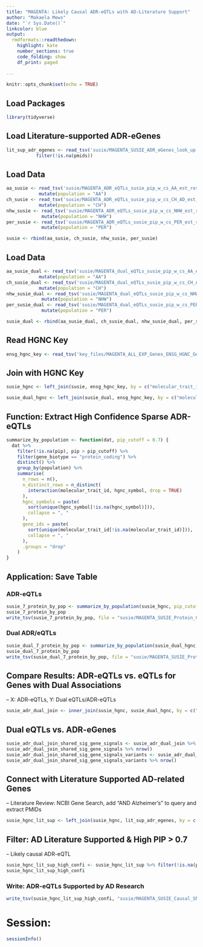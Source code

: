 ---
title: "MAGENTA: Likely Causal ADR-eQTLs with AD-Literature Support"
author: "Makaela Mews"
date: "`r Sys.Date()`"
linkcolor: blue
output:
  rmdformats::readthedown:
    highlight: kate
    number_sections: true
    code_folding: show
    df_print: paged
    
---

```{r setup, include=FALSE}
knitr::opts_chunk$set(echo = TRUE)
```


## Load Packages

```{r}
library(tidyverse)
```
## Load Literature-supported ADR-eGenes

```{r}
lit_sup_adr_egenes <- read_tsv('susie/MAGENTA_SUSIE_ADR_eGenes_look_up.txt', col_names = c("population", "hgnc_symbol", "pmids"), skip = 1 ) %>%
           filter(!is.na(pmids))


```

## Load Data

```{r}
aa_susie <- read_tsv('susie/MAGENTA_ADR_eQTLs_susie_pip_w_cs_AA_est_resid_var.txt') %>%
            mutate(population = "AA")
ch_susie <- read_tsv('susie/MAGENTA_ADR_eQTLs_susie_pip_w_cs_CH_AD_est_resid_var.txt') %>% 
            mutate(population = "CH")
nhw_susie <- read_tsv('susie/MAGENTA_ADR_eQTLs_susie_pip_w_cs_NHW_est_resid_var.txt') %>%
             mutate(population = "NHW")
per_susie <- read_tsv('susie/MAGENTA_ADR_eQTLs_susie_pip_w_cs_PER_est_resid_var.txt') %>%
             mutate(population = "PER")

susie <- rbind(aa_susie, ch_susie, nhw_susie, per_susie)
```
## Load Data

```{r}
aa_susie_dual <- read_tsv('susie/MAGENTA_dual_eQTLs_susie_pip_w_cs_AA_est_resid_var.txt') %>%
            mutate(population = "AA")
ch_susie_dual <- read_tsv('susie/MAGENTA_dual_eQTLs_susie_pip_w_cs_CH_AD_est_resid_var.txt') %>% 
            mutate(population = "CH")
nhw_susie_dual <- read_tsv('susie/MAGENTA_dual_eQTLs_susie_pip_w_cs_NHW_est_resid_var.txt') %>%
             mutate(population = "NHW")
per_susie_dual <- read_tsv('susie/MAGENTA_dual_eQTLs_susie_pip_w_cs_PER_est_resid_var.txt') %>%
             mutate(population = "PER")

susie_dual <- rbind(aa_susie_dual, ch_susie_dual, nhw_susie_dual, per_susie_dual)
```
## Read HGNC Key

```{r}
ensg_hgnc_key <- read_tsv('key_files/MAGENTA_ALL_EXP_Genes_ENSG_HGNC_Gene_Biotype.tsv')
```

## Join with HGNC Key

```{r}
susie_hgnc <- left_join(susie, ensg_hgnc_key, by = c("molecular_trait_id" = "ensembl_gene_id"))
```

```{r}
susie_dual_hgnc <- left_join(susie_dual, ensg_hgnc_key, by = c("molecular_trait_id" = "ensembl_gene_id"))
```


## Function:  Extract High Confidence Sparse ADR-eQTLs

```{r}
summarize_by_population <- function(dat, pip_cutoff = 0.7) {
  dat %>%
    filter(!is.na(pip), pip > pip_cutoff) %>%
    filter(gene_biotype == "protein_coding") %>%
    distinct() %>%
    group_by(population) %>%
    summarise(
      n_rows = n(),
      n_distinct_rows = n_distinct(
        interaction(molecular_trait_id, hgnc_symbol, drop = TRUE)
      ),
      hgnc_symbols = paste(
        sort(unique(hgnc_symbol[!is.na(hgnc_symbol)])),
        collapse = ", "
      ),
      gene_ids = paste(
        sort(unique(molecular_trait_id[!is.na(molecular_trait_id)])),
        collapse = ", "
      ),
      .groups = "drop"
    )
}

```

## Application: Save Table

### ADR-eQTLs

```{r}
susie_7_protein_by_pop <- summarize_by_population(susie_hgnc, pip_cutoff = 0.7)
susie_7_protein_by_pop
write_tsv(susie_7_protein_by_pop, file = "susie/MAGENTA_SUSIE_Protein_Coding_PIP_7_ADR_eGenes_Table_by_Population.tsv")
```


### Dual ADR/eQTLs

```{r}
susie_dual_7_protein_by_pop <- summarize_by_population(susie_dual_hgnc, pip_cutoff = 0.7)
susie_dual_7_protein_by_pop
write_tsv(susie_dual_7_protein_by_pop, file = "susie/MAGENTA_SUSIE_Protein_Coding_DUAL_ADR_eGens_PIP_7_Table_by_Population.tsv")
```


## Compare Results: ADR-eQTLs vs. eQTLs for Genes with Dual Associations

-- X: ADR-eQTLs, Y: Dual eQTLs/ADR-eQTLs
```{r}
susie_adr_dual_join <- inner_join(susie_hgnc, susie_dual_hgnc, by = c("molecular_trait_id", "population"))
```
## Dual eQTLs vs. ADR-eGenes
```{r}
susie_adr_dual_join_shared_sig_gene_signals <- susie_adr_dual_join %>% filter(pip.x > 0.7 & pip.y > 0.7 & gene_biotype.x == "protein_coding") 
susie_adr_dual_join_shared_sig_gene_signals %>% nrow()
susie_adr_dual_join_shared_sig_gene_signals_variants <- susie_adr_dual_join_shared_sig_gene_signals %>% filter(variant_id.x == variant_id.y)
susie_adr_dual_join_shared_sig_gene_signals_variants %>% nrow()
```

## Connect with Literature Supported AD-related Genes

-- Literature Review: NCBI Gene Search, add "AND Alzheimer's" to query and extract PMIDs

```{r}
susie_hgnc_lit_sup <- left_join(susie_hgnc, lit_sup_adr_egenes, by = c("population", "hgnc_symbol"))
```

## Filter: AD Literature Supported & High PIP > 0.7

-- Likely causal ADR-eQTL

```{r}
susie_hgnc_lit_sup_high_confi <- susie_hgnc_lit_sup %>% filter(!is.na(pmids) & pip > 0.7)
susie_hgnc_lit_sup_high_confi
``` 

### Write: ADR-eQTLs Supported by AD Research

```{r}
write_tsv(susie_hgnc_lit_sup_high_confi, "susie/MAGENTA_SUSIE_Causal_SNPs_PIP_7_Protein_Coding_Lit_Sup.tsv")
```


# Session: 

```{r}
sessionInfo()
```

